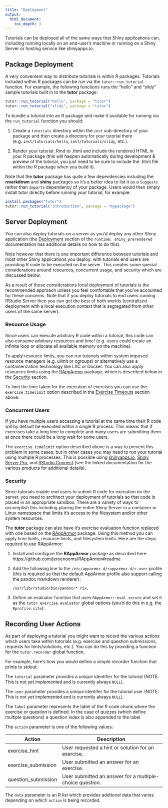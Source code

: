```yaml
---
title: "Deployment"
output: 
  html_document:
    toc_depth: 3
---
```


Tutorials can be deployed all of the same ways that Shiny applications can, including running locally on an end-user's machine or running on a Shiny Server or hosting service like shinyapps.io. 

## Package Deployment

A very convenient way to distribute tutorials is within R packages. Tutorials included within R packages can be run via the `tutor::run_tutorial` function. For example, the following functions runs the "hello" and "slidy" sample tutorials built in to the **tutor** package:

```r
tutor::run_tutorial("hello", package = "tutor")
tutor::run_tutorial("slidy", package = "tutor")
```

To bundle a tutorial into an R package and make it available for running via the `run_tutorial` function you should:

1. Create a `tutorials` directory within the `inst` sub-directory of your package and then create a directory for your tutorial there (e.g. `inst/tutorials/hello`, `inst/tutorials/slidy`, etc.).

2. Render your tutorial .Rmd to .html and include the rendered HTML in your R package (this will happen automatically during development & preview of the tutorial, you just need to be sure to include the .html file within the R package when you build it).

Note that the **tutor** package has quite a few dependencies including the **rmarkdown** and **shiny** packages so it's a better idea to list it as a `Suggests` rather than `Imports` dependency of your package. Users would then simply install tutor directly before running your tutorial, for example:

```r
install.packages("tutor")
tutor::run_tutorial("introduction", package = "mypackage")
```

## Server Deployment

You can also deploy tutorials on a server as you'd deploy any other Shiny application (the [Deployment](http://rmarkdown.rstudio.com/authoring_shiny_prerendered.html#deployment) section of the `runtime: shiny_prerendered` documentation has additional details on how to do this).

Note however that there is one important difference between tutorials and most other Shiny applications you deploy: with tutorials end users are providing R code to be executed on the server. This creates some special considerations around resources, concurrent usage, and security which are discussed below. 

As a result of these considerations local deployment of tutorials is the recommended approach unless you feel comfortable that you've accounted for these concerns. Note that if you deploy tutorials to end users running RStudio Server then you can get the best of both worlds (centralized deployment with a local execution context that is segregated from other users of the same server).

### Resource Usage

Since users can execute arbitrary R code within a tutorial, this code can also consume arbitrary resources and time! (e.g. users could create an infinite loop or allocate all available memory on the machine).

To apply resource limits, you can run tutorials within system imposed resource managers (e.g. ulimit or cgroups) or alternatively use a containerization technology like LXC or Docker. You can also apply resources limits using the [RAppArmor](https://cran.r-project.org/web/packages/RAppArmor/index.html) package, which is described below in the [Security](#Security) section.

To limit the time taken for the execution of exercises you can use the `exercise.timelimit` option described in the [Exercise Timeouts](#exercise-timeouts) section above.

### Concurrent Users

If you have multiple users accessing a tutorial at the same time their R code will by default be executed within a single R process. This means that if exercises take a long time to complete and many users are submitting them at once there could be a long wait for some users. 

The `exercise.timelimit` option described above is a way to prevent this problem in some cases, but in other cases you may need to run your tutorial using multiple R processes. This is possible using [shinyapps.io](http://docs.rstudio.com/shinyapps.io/applications.html#ApplicationInstances), [Shiny Server Pro](http://docs.rstudio.com/shiny-server/#utilization-scheduler), and [RStudio Connect](http://docs.rstudio.com/connect/admin/appendix-configuration.html#appendix-configuration-scheduler) (see the linked documentation for the various products for additional details).

### Security

Since tutorials enable end users to submit R code for execution on the server, you need to architect your deployment of tutorials so that code is placed in an appropriate sandbox. There are a variety of ways to accomplish this including placing the entire Shiny Server in a container or Linux namespace that limits it's access to the filesystem and/or other system resources.

The **tutor** package can also have it's exercise evaluation function replaced with one based on the [RAppArmor](https://cran.r-project.org/web/packages/RAppArmor/index.html) package. Using this method you can apply time limits, resource limits, and filesystem limits. Here are the steps required to use RAppArmor:

1. Install and configure the **RAppArmor** package as described here: https://github.com/jeroenooms/RAppArmor#readme

2. Add the following line to the `/etc/apparmor.d/rapparmor.d/r-user` profile (this is required so that the default AppArmor profile also support calling the pandoc markdown renderer):

    ```
    /usr/lib/rstudio/bin/pandoc/* rix,
    ```

3. Define an evaluator function that uses `RAppArmor::eval.secure` and set it as the `tutor.exercise.evaluator` global options (you'd do this in e.g. the `Rprofile.site`):

    <div id="exerciseevaluator"></div>
    <script type="text/javascript">loadSnippet('exerciseevaluator')</script>

## Recording User Actions

As part of deploying a tutorial you might want to record the various actions which users take within tutorials (e.g. exercise and question submissions, requests for hints/solutions, etc.). You can do this by providing a function for the `tutor.recorder` global function. 

For example, here's how you would define a simple recorder function that prints to stdout:

<div id="tutorrecorder"></div>
<script type="text/javascript">loadSnippet('tutorrecorder')</script>

The `tutorial` parameter provides a unique identifier for the tutorial (NOTE:  This is not yet implemented and is currently always `NULL`).

The `user` parameter provides a unique identifer for the tutorial user (NOTE: This is not yet implemented and is currently always `NULL`).

The `label` parameter represents the label of the R code chunk where the exercise or question is defined. In the case of quizzes (which define multiple questions) a question index is also appended to the label.

The `action` parameter is one of the following values:

<table>
<thead>
<tr class="header">
<th>Action</th>
<th>Description</th>
</tr>
</thead>
<tbody>
<tr class="odd">
<td>exercise_hint</td>
<td>User requested a hint or solution for an exercise.</td>
</tr>
<tr class="even">
<td>exercise_submission</td>
<td>User submitted an answer for an exercise.</td>
</tr>
<tr class="odd">
<td>question_submission</td>
<td>User submitted an answer for a multiple-choice question.</td>
</tr>
</tbody>
</table>

The `data` parameter is an R list which provides additonal data that varies depending on which `action` is being recorded.










